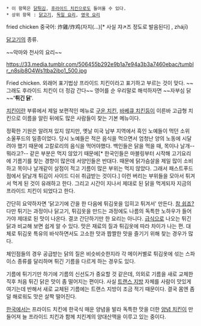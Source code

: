  * 이 항목은 [[닭튀김]], [[후라이드 치킨]]으로도 들어올 수 있다.
 * 상위 항목 : [[닭고기]], [[독일 요리]], [[영국 요리]]

fried chicken
중국어: 炸雞/炸鸡(자지(…)[* 사실 쟈↗즈 정도로 발음된다] , zhájī)

[[닭고기]]의 종류.

~~악마와 천사의 요리~~

https://33.media.tumblr.com/506455b292e9b1a7e94a3b3a7460ebac/tumblr_n8sib8O4Ws1tba2ibo1_500.jpg

Fried chicken. 외래어 표기법상 프라이드 치킨이라고 표기하고 부르는 것이 맞다. ~~그래도 후라이드 치킨이 더 정감 간다~~ 영어를 순 우리말로 해석하자면 ~~자부심 닭~~''''튀긴 닭''''.

[[치킨]]이란 부류에서 제일 보편적인 메뉴로 [[구운 치킨]], [[바비큐|바베큐 치킨]]등이 이른바 고급형 치킨으로 이름을 알린 뒤에도 많은 사람들이 찾는 기본 메뉴이다.

정확한 기원은 알려져 있지 않지만, 옛날 미국 남부 지역에서 흑인 노예들이 먹던 소위 소울푸드의 일종이었다. 당시 노예들은 적은 음식을 먹으면서 엄청난 양의 노동에 시달려야 했기 때문에 고칼로리의 음식을 먹어야했다. 백인들은 닭을 먹을 때, 목이나 날개--뭐라고?-- 같은 부분은 먹지 않았기 때문에[* 한국인들은 마블링부터 시작해 고기요리에 기름기를 찾는 경향이 많은데 서양인들은 반대다. 때문에 닭가슴살을 제일 많이 소비하고 목이나 날개같이 살점이 적고 기름이 많은 부위는 먹지 않았다. 그래서 패스트푸드점에서 닭날개 튀김이 사이드 디쉬 취급받는 것이다.] 이런 버리는 부위들을 모아서 튀겨서 먹게 된 것이 유래하고 한다. 그리고 시간이 지나서 제대로 된 닭을 먹게되자 지금의 프라이드 치킨이 되었다고 한다.

간단히 요약하자면 '닭고기에 간을 한 다음에 튀김옷을 입히고 튀겨서' 만든다. [[참 쉽죠?]] 다만 튀기는 과정이나 닭고기, 튀김옷을 만드는 과정에도 나름의 독특한 노하우가 들어가야 제대로 된 맛이 나온다. 결코 간단하기만 한 요리는 아니다. [[급식]]으로 나오는 튀긴 닭과 비교해 보면 쉽게 알 수 있다. 맛은 재료의 질과 튀김옷에 따라 차이가 나는 편. 대체로 튀김옷 특유의 바삭하면서도 고소한 맛과 짭짤한 맛을 즐기기 위해 찾는 경우가 많다.

체인점들의 경우 공급받는 닭의 질은 비슷비슷한지라 각 메이커별로 튀김옷에 섞는 스파이스 종류를 달리하며 튀긴 기름을 다르게 하는 경우도 있다.

기름에 튀기기만 하기에 기름의 신선도가 중요할 것 같은데, 의외로 기름을 새로 교체한 직후 처음 튀긴 닭은 맛이 좀 떨어지는 편이다. 사실 [[트랜스 지방]] 자체를 사람이 맛있게 여기는데 반해서 새로 교체된 기름에는 트랜스 지방이 조금 적기 때문이다. 결국 몸엔 좀 덜 해로워도 맛은 살짝 떨어진다.

[[한국]]에서는 프라이드 치킨에 한국식 매운 양념을 발라 독특한 맛을 더한 [[양념 치킨]]이 만들어져 늘 프라이드 치킨과 함께 치킨계의 양대산맥을 이루고 있는 중이다.
